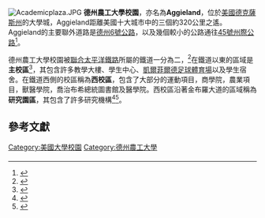 [[Image:Academicplaza.JPG|thumb]]
'''德州農工大學校園'''，亦名為'''Aggieland'''，位於[[美國|美國]][[德克薩斯州|德克薩斯州]]的大學城，Aggieland距離美國十大城市中的三個約320公里之遙。Aggieland的主要聯外道路是[[德州6號公路|德州6號公路]]，以及幾個較小的公路通往[[45號州際公路|45號州際公路]]<ref name="bcschamber">{{cite web| last =| first =| coauthors =| title =Bryan-College Station: Quick Facts| work =| pages =| publisher =Bryan-College Station (Texas) Chamber of Commerce| date =| url =http://www.bcschamber.org/Community+Information/BCS+Community| accessdate =2007-04-18| archiveurl =https://web.archive.org/web/20070928154609/http://www.bcschamber.org/Community+Information/BCS+Community| archivedate =2007年9月28日| deadurl =yes}}</ref>。

德州農工大學校園被[[聯合太平洋鐵路|聯合太平洋鐵路]]所屬的鐵道一分為二，<ref name="lukejackson">{{cite web| last =Jackson| first =Luke| coauthors =| title =Union Pacific, A&M, CS officials agree to slow trains| work =| pages =| publisher =The Battalion| date =2004-10-01| url =http://www.thebatt.com/news/2004/10/01/News/Union.Pacific.Am.Cs.Officials.Agree.To.Slow.Trains-738969.shtml| accessdate =2007-04-18| archiveurl =https://web.archive.org/web/20050501185728/http://www.thebatt.com/news/2004/10/01/News/Union.Pacific.Am.Cs.Officials.Agree.To.Slow.Trains-738969.shtml| archivedate =2005-05-01| deadurl =yes}}</ref>在鐵道以東的區域是'''主校區'''<ref name="campusname">{{cite press release | title=FREE ON-CAMPUS BUS SERVICE OFFERED AT TEXAS A&M UNIVERSITY | publisher=Texas A&M University | date=1996-09-06 | url=http://tamunews.tamu.edu/archives/article.php?articleid=599&month=9&year=1996 | accessdate=2008-06-23 | deadurl=yes | archiveurl=https://web.archive.org/web/20090917164945/http://tamunews.tamu.edu/archives/article.php?articleid=599&month=9&year=1996 | archivedate=2009-09-17 }}</ref>，其包含許多教學大樓、學生中心、[[凱爾菲爾德足球體育場|凱爾菲爾德足球體育場]]以及學生宿舍。在鐵道西側的校區稱為'''西校區'''，包含了大部分的運動項目，商學院，農業項目，獸醫學院，喬治布希總統圖書館及醫學院。西校區沿著金布羅大道的區域稱為'''研究園區'''，其包含了許多研究機構<ref name="vision2020campus">{{cite web| last =| first =| coauthors =| title =The Campus in 2020: Connect East and West Campus| work =| pages =| publisher =Texas A&M University| date =| url =http://www.tamu.edu/vision2020/groundwork/162.php| accessdate =2007-04-18| deadurl =yes| archiveurl =https://web.archive.org/web/20071016123124/http://tamu.edu/vision2020/groundwork/162.php| archivedate =2007-10-16}}</ref><ref name="campusmap">
{{cite web| last =  | first =  | coauthors =  | title =  Texas A&M Campus Map Center| work =  | pages =  | publisher =  Texas A&M University| date =  | url =  http://maps.tamu.edu/| accessdate =  2009-02-17| archive-url =  https://web.archive.org/web/20090310031631/http://maps.tamu.edu/| archive-date =  2009-03-10| dead-url =  yes}}
</ref>。
==參考文獻==
{{reflist}}

[[Category:美國大學校園|Category:美國大學校園]]
[[Category:德州農工大學|Category:德州農工大學]]